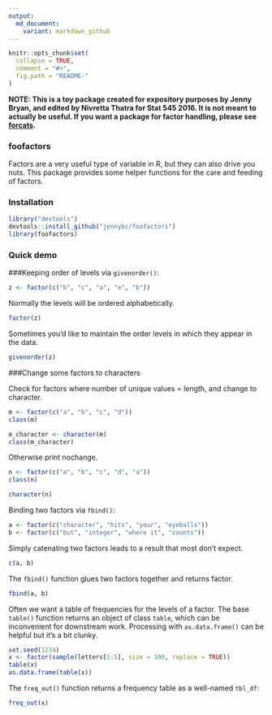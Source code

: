 ```yaml
---
output:
  md_document:
    variant: markdown_github
---
```


<!-- README.md is generated from README.Rmd. Please edit that file -->

```r
knitr::opts_chunk$set(
  collapse = TRUE,
  comment = "#>",
  fig.path = "README-"
)
```

**NOTE: This is a toy package created for expository purposes by Jenny Bryan, and edited by Nivretta Thatra for Stat 545 2016. It is not meant to actually be useful. If you want a package for factor handling, please see [forcats](https://cran.r-project.org/package=forcats).**

### foofactors

Factors are a very useful type of variable in R, but they can also drive you nuts. This package provides some helper functions for the care and feeding of factors.

### Installation

```r
library("devtools")
devtools::install_github("jennybc/foofactors")
library(foofactors)
```
  
### Quick demo
###Keeping order of levels via `givenorder()`:

```r
z <- factor(c("b", "c", "a", "e", "b"))

```

Normally the levels will be ordered alphabetically.

```r
factor(z)
```

Sometimes you'd like to maintain the order levels in which they appear in the data.

```r
givenorder(z)
```

###Change some factors to characters

Check for factors where number of unique values = length, and change to character.

```r
m <- factor(c("a", "b", "c", "d"))
class(m)

m_character <- character(m)
class(m_character)
```

Otherwise print nochange.

```r
n <- factor(c("a", "b", "c", "d", "a"))
class(n)

character(n)

```


Binding two factors via `fbind()`:

```r
a <- factor(c("character", "hits", "your", "eyeballs"))
b <- factor(c("but", "integer", "where it", "counts"))
```

Simply catenating two factors leads to a result that most don't expect.

```r
c(a, b)
```

The `fbind()` function glues two factors together and returns factor.

```r
fbind(a, b)
```

Often we want a table of frequencies for the levels of a factor. The base `table()` function returns an object of class `table`, which can be inconvenient for downstream work. Processing with `as.data.frame()` can be helpful but it's a bit clunky.

```r
set.seed(1234)
x <- factor(sample(letters[1:5], size = 100, replace = TRUE))
table(x)
as.data.frame(table(x))
```

The `freq_out()` function returns a frequency table as a well-named `tbl_df`:

```r
freq_out(x)
```
